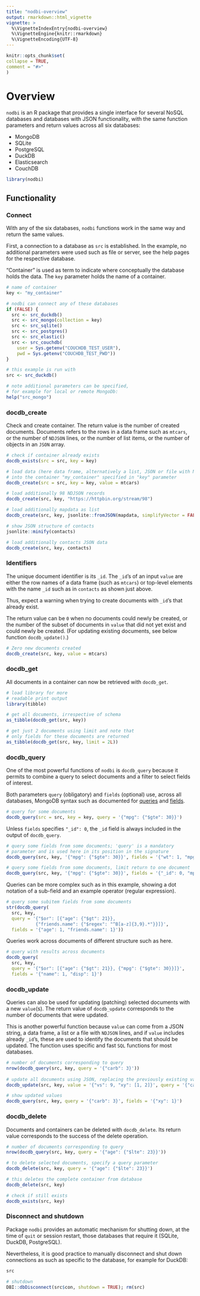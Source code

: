 ```yaml
---
title: "nodbi-overview"
output: rmarkdown::html_vignette
vignette: >
  %\VignetteIndexEntry{nodbi-overview}
  %\VignetteEngine{knitr::rmarkdown}
  %\VignetteEncoding{UTF-8}
---
```

  
```r
knitr::opts_chunk$set(
collapse = TRUE,
comment = "#>"
)
```

# Overview

`nodbi` is an R package that provides a single interface for several NoSQL databases and databases with JSON functionality, with the same function parameters and return values across all six databases: 

- MongoDB 
- SQLite 
- PostgreSQL 
- DuckDB 
- Elasticsearch 
- CouchDB 

```r
library(nodbi)
```

## Functionality

### Connect

With any of the six databases, `nodbi` functions work in the same way and return the same values. 

First, a connection to a database as `src` is established. In the example, no additional parameters were used such as file or server, see the help pages for the respective database. 

"Container" is used as term to indicate where conceptually the database holds the data. The `key` parameter holds the name of a container. 

```r
# name of container
key <- "my_container"

# nodbi can connect any of these databases
if (FALSE) {
  src <- src_duckdb()
  src <- src_mongo(collection = key)
  src <- src_sqlite()
  src <- src_postgres()
  src <- src_elastic()
  src <- src_couchdb(
    user = Sys.getenv("COUCHDB_TEST_USER"), 
    pwd = Sys.getenv("COUCHDB_TEST_PWD"))
}

# this example is run with
src <- src_duckdb()

# note additional parameters can be specified,
# for example for local or remote MongoDb:
help("src_mongo")
```

### docdb_create

Check and create container. The return value is the number of created documents. Documents refers to the rows in a data frame such as `mtcars`, or the number of `NDJSON` lines, or the number of list items, or the number of objects in an `JSON` array. 

```r
# check if container already exists
docdb_exists(src = src, key = key)

# load data (here data frame, alternatively a list, JSON or file with NSJSON)
# into the container "my_container" specified in "key" parameter
docdb_create(src = src, key = key, value = mtcars)

# load additionally 98 NDJSON records
docdb_create(src, key, "https://httpbin.org/stream/98")

# load additionally mapdata as list
docdb_create(src, key, jsonlite::fromJSON(mapdata, simplifyVector = FALSE))

# show JSON structure of contacts
jsonlite::minify(contacts) 

# load additionally contacts JSON data
docdb_create(src, key, contacts)
```

### Identifiers

The unique document identifier is its `_id`. The `_id`'s of an input `value` are either the row names of a data frame (such as `mtcars`) or top-level elements with the name `_id` such as in `contacts` as shown just above. 

Thus, expect a warning when trying to create documents with `_id`'s that already exist. 

The return value can be `0` when no documents could newly be created, or the number of the subset of documents in `value` that did not yet exist and could newly be created. (For updating existing documents, see below function `docdb_update()`.) 

```r
# Zero new documents created
docdb_create(src, key, value = mtcars)
```

### docdb_get

All documents in a container can now be retrieved with `docdb_get`. 

```r
# load library for more 
# readable print output
library(tibble)

# get all documents, irrespective of schema
as_tibble(docdb_get(src, key))

# get just 2 documents using limit and note that
# only fields for these documents are returned
as_tibble(docdb_get(src, key, limit = 2L))
```

### docdb_query

One of the most powerful functions of `nodbi` is `docdb_query` because it permits to combine a query to select documents and a filter to select fields of interest. 

Both parameters `query` (obligatory) and `fields` (optional) use, across all databases, MongoDB syntax such as documented for [queries](https://www.mongodb.com/docs/manual/crud/) and [fields](https://www.mongodb.com/docs/manual/tutorial/project-fields-from-query-results/). 

```r
# query for some documents
docdb_query(src = src, key = key, query = '{"mpg": {"$gte": 30}}')
```

Unless `fields` specifies `"_id": 0`, the `_id` field is always included in the output of `docdb_query`.

```r
# query some fields from some documents; 'query' is a mandatory 
# parameter and is used here in its position in the signature
docdb_query(src, key, '{"mpg": {"$gte": 30}}', fields = '{"wt": 1, "mpg": 1}')
```


```r
# query some fields from some documents, limit return to one document
docdb_query(src, key, '{"mpg": {"$gte": 30}}', fields = '{"_id": 0, "mpg": 1}', limit = 1L)
```

Queries can be more complex such as in this example, showing a dot notation of a sub-field and an example operator (regular expression). 

```r
# query some subitem fields from some documents
str(docdb_query(
  src, key, 
  query = '{"$or": [{"age": {"$gt": 21}}, 
           {"friends.name": {"$regex": "^B[a-z]{3,9}.*"}}]}', 
  fields = '{"age": 1, "friends.name": 1}'))
```

Queries work across documents of different structure such as here. 

```r
# query with results across documents
docdb_query(
  src, key, 
  query = '{"$or": [{"age": {"$gt": 21}}, {"mpg": {"$gte": 30}}]}', 
  fields = '{"name": 1, "disp": 1}')
```

### docdb_update

Queries can also be used for updating (patching) selected documents with a new `value`(s). The return value of `docdb_update` corresponds to the number of documents that were updated. 

This is another powerful function because  `value` can come from a JSON string, a data frame, a list or a file with `NDJSON` lines, and if `value` includes already `_id`'s, these are used to identify the documents that should be updated. The function uses specific and fast `SQL` functions for most databases. 

```r
# number of documents corresponding to query
nrow(docdb_query(src, key, query = '{"carb": 3}'))
 
# update all documents using JSON, replacing the previously existing values
docdb_update(src, key, value = '{"vs": 9, "xy": [1, 2]}', query = '{"carb": 3}')

# show updated values 
docdb_query(src, key, query = '{"carb": 3}', fields = '{"xy": 1}')
```

### docdb_delete

Documents and containers can be deleted with `docdb_delete`. Its return value corresponds to the success of the delete operation. 

```r
# number of documents corresponding to query
nrow(docdb_query(src, key, query = '{"age": {"$lte": 23}}'))

# to delete selected documents, specify a query parameter
docdb_delete(src, key, query = '{"age": {"$lte": 23}}')

# this deletes the complete container from database
docdb_delete(src, key)

# check if still exists
docdb_exists(src, key)
```

### Disconnect and shutdown

Package `nodbi` provides an automatic mechanism for shutting down, at the time of `quit` or session restart, those databases that require it (SQLite, DuckDB, PostgreSQL). 

Nevertheless, it is good practice to manually disconnect and shut down connections as such as specific to the database, for example for DuckDB:  

```r
src

# shutdown
DBI::dbDisconnect(src$con, shutdown = TRUE); rm(src)
```
